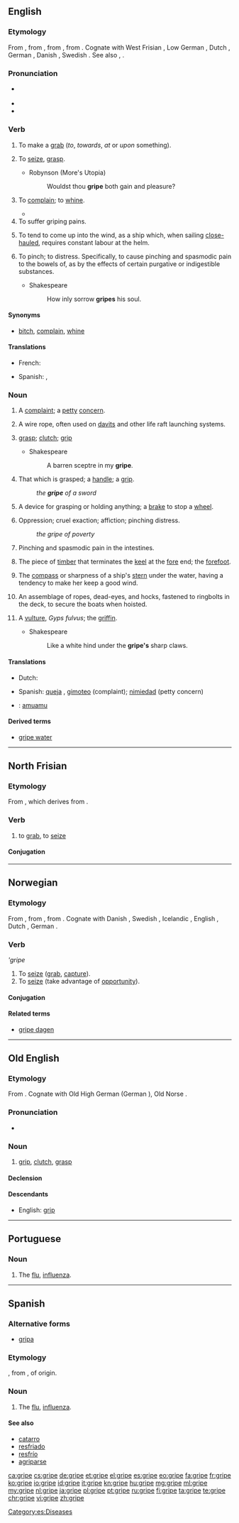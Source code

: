 ==English==

===Etymology===
From {{etyl|enm|en}} {{term|gripen|lang=enm}}, from {{etyl|ang|en}} {{term/t|ang|grīpan}}, from {{etyl|gem-pro|en}} {{term/t|gem-pro|*grīpaną}}, from {{etyl|ine-pro|en}} {{term/t|ine-pro|*gʰreyb-||to grab, grasp}}.  Cognate with West Frisian {{term|gripe|lang=fy}}, Low German {{term|griepen|lang=nds}}, Dutch {{term|grijpen|lang=nl}}, German {{term|greifen|lang=de}}, Danish {{term|gribe|lang=da}}, Swedish {{term|gripa|lang=sv}}. See also {{l|en|grip}}, {{l|en|grope}}.

===Pronunciation===
* {{a|UK}} {{IPA|/ɡɹʌɪp/}}
* {{audio|en-us-gripe.ogg|Audio (US)}}
* {{rhymes|aɪp}}

===Verb===
{{en-verb|grip|es}}

# {{context|obsolete|intransitive|lang=en}} To make a [[grab]] (''to'', ''towards'', ''at'' or ''upon'' something).
# {{context|archaic|transitive|lang=en}} To [[seize]], [[grasp]].
#* Robynson (More's Utopia)
#*: Wouldst thou '''gripe''' both gain and pleasure?
# {{context|intransitive|lang=en}} To [[complain]]; to [[whine]].
#* {{quote-news
|year=2012
|date=April 29
|author=Nathan Rabin
|title=TV: Review: THE SIMPSONS (CLASSIC): “Treehouse of Horror III” (season 4, episode 5; originally aired 10/29/1992)
|url=http://www.avclub.com/articles/treehouse-of-horror-iii,72723/
|page=
|passage=In “Treehouse Of Horror” episodes, the rules aren’t just different—they don’t even exist. If writers want Homer to kill Flanders or for a segment to end with a marriage between a woman and a giant ape, they can do so without worrying about continuity or consistency or fans '''griping''' that the gang is behaving out of character.}}
# To suffer griping pains.
#: {{rfquotek|John Locke}}
# {{context|nautical|lang=en}} To tend to come up into the wind, as a ship which, when sailing [[close-hauled]], requires constant labour at the helm.
#: {{rfquotek|R. H. Dana, Jr}}
# {{context|obsolete|transitive|lang=en}} To pinch; to distress. Specifically, to cause pinching and spasmodic pain to the bowels of, as by the effects of certain purgative or indigestible substances.
#* Shakespeare
#*: How inly sorrow '''gripes''' his soul.

====Synonyms====
* {{sense|complain}} [[bitch]], [[complain]], [[whine]]

====Translations====
{{trans-top|to complain; to whine}}
* French: {{t+|fr|se plaindre}}
{{trans-mid}}
* Spanish: {{t+|es|quejarse}}, {{t|es|gimotear}}
{{trans-bottom}}

===Noun===
{{en-noun}}

# A [[complaint]]; a [[petty]] [[concern]].
# {{context|nautical|lang=en}} A wire rope, often used on [[davit]]s and other life raft launching systems.
# {{context|obsolete|lang=en}} [[grasp]]; [[clutch]]; [[grip]]
#* Shakespeare
#*: A barren sceptre in my '''gripe'''.
# {{context|obsolete|lang=en}} That which is grasped; a [[handle]]; a [[grip]].
#: ''the '''gripe''' of a sword''
# {{context|engineering|dated|lang=en}} A device for grasping or holding anything; a [[brake]] to stop a [[wheel]].
# Oppression; cruel exaction; affiction; pinching distress.
#: ''the gripe of poverty''
# {{context|chiefly|in the plural|lang=en}} Pinching and spasmodic pain in the intestines.
# {{context|nautical|lang=en}} The piece of [[timber]] that terminates the [[keel]] at the [[fore]] end; the [[forefoot]].
# {{context|nautical|lang=en}} The [[compass]] or sharpness of a ship's [[stern]] under the water, having a tendency to make her keep a good wind.
# {{context|nautical|lang=en}} An assemblage of ropes, dead-eyes, and hocks, fastened to ringbolts in the deck, to secure the boats when hoisted.
# {{context|obsolete|lang=en}} A [[vulture]], ''Gyps fulvus''; the [[griffin]].
#* Shakespeare
#*: Like a white hind under the '''gripe's''' sharp claws.

{{Webster 1913}}

====Translations====
{{trans-top|a complaint; a petty concern}}
* Dutch: {{t+|nl|klacht}}
{{trans-mid}}
* Spanish: [[queja]] {{g|f}}, [[gimoteo]] {{g|m}} (complaint); [[nimiedad]] {{g|f}} (petty concern)
{{trans-bottom}}

{{trans-top|nautical wire rope}}
{{trans-mid}}
{{trans-bottom}}

{{checktrans-top}}
* {{ttbc|mi}}: [[amuamu]]
{{trans-bottom}}

====Derived terms====
* [[gripe water]]

----

==North Frisian==

===Etymology===
From {{etyl|ofs|frr}} {{term|gripa|lang=ofs}}, which derives from {{etyl|gem-pro|frr}} {{term/t|gem-pro|*grīpaną}}.

===Verb===
{{head|frr|verb}}

# {{context|Mooring|lang=frr}} to [[grab]], to [[seize]]

====Conjugation====
{{frr-Mooring-conj-table
|infinitive I=gripe
|infinitive II=tu gripen
|infinitive III=än grip
|past participle=gram
|imperative=grip
|pres_ind_1sg=grip
|pres_ind_2sg=grapst
|pres_ind_3sg=grapt
|pres_ind_dlpl=bååge
|past_ind_1sg=griip
|past_ind_2sg=griipst
|past_ind_3sg=griip
|past_ind_dlpl=griipen}}

----

==Norwegian==

===Etymology===
From {{etyl|non|no}} {{term|grípa||to grab|lang=non}}, from {{etyl|gem-pro|no}} {{term/t|gem-pro|*grīpaną}}, from {{etyl|ine-pro|no}} {{term/t|ine-pro|*gʰreyb-||to grasp, grab}}. Cognate with Danish {{term|gribe|lang=da}}, Swedish {{term|gripa|lang=sv}}, Icelandic {{term|grípa|lang=is}}, English {{term|gripe|lang=en}}, Dutch {{term|grijpen|lang=nl}}, German {{term|greifen|lang=de}}.

===Verb===
'''gripe''

# To [[seize]] ([[grab]], [[capture]]).
# To [[seize]] (take advantage of [[opportunity]]).

====Conjugation====
{{no-verb|irreg|nb-present-part=gripende|nb-past2=greip|nb-past=grep|nb-past-part=grepet|nb-imperative=grip|nn-infin-pass=gripast|nn-present=grip|present-bracket=griper|nn-past=greip|nn-present-part=gripande|nn-past-part=gripe|nn-past-part2=gripi|nn-imperative=grip}}

====Related terms====
* [[gripe dagen]]

----

==Old English==

===Etymology===
From {{etyl|gem-pro|ang}} {{term/t|gem-pro|*gripiz}}. Cognate with Old High German {{term|grif-|lang=goh}} (German {{term|Griff|lang=de}}), Old Norse {{term|gripr|lang=non}}.

===Pronunciation===
* {{IPA|/ˈɡripe/|lang=ang}}

===Noun===
{{ang-noun|m}}

# [[grip]], [[clutch]], [[grasp]]

====Declension====
{{ang-decl-noun-i-m|grip|short=1}}

====Descendants====
* English: [[grip]]

----

==Portuguese==

===Noun===
{{pt-noun|f}}

# The [[flu]], [[influenza]].

----

==Spanish==

===Alternative forms===
* [[gripa]] {{qualifier|Colombia|Mexico}}

===Etymology===
{{etyl|fr|es}} {{term|grippe|lang=fr}}, from {{term|gripper||to seize|lang=fr}}, of {{etyl|gem|es}} origin.

===Noun===
{{es-noun|f}}

# The [[flu]], [[influenza]].

====See also====
* [[catarro]] {{g|m}}
* [[resfriado]] {{g|m}}
* [[resfrío]] {{g|m}}
* [[agriparse]]

[[Category:es:Diseases]]

[[ca:gripe]]
[[cs:gripe]]
[[de:gripe]]
[[et:gripe]]
[[el:gripe]]
[[es:gripe]]
[[eo:gripe]]
[[fa:gripe]]
[[fr:gripe]]
[[ko:gripe]]
[[io:gripe]]
[[id:gripe]]
[[it:gripe]]
[[kn:gripe]]
[[hu:gripe]]
[[mg:gripe]]
[[ml:gripe]]
[[my:gripe]]
[[nl:gripe]]
[[ja:gripe]]
[[pl:gripe]]
[[pt:gripe]]
[[ru:gripe]]
[[fi:gripe]]
[[ta:gripe]]
[[te:gripe]]
[[chr:gripe]]
[[vi:gripe]]
[[zh:gripe]]